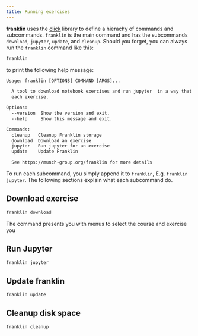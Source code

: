 ```yaml
---
title: Running exercises
---
```


**franklin** uses the [click](https://click.palletsprojects.com/en/stable/) library to define a hierachy of commands and subcommands. `franklin` is the main command and has the subcommands `download`, `jupyter`, `update`, and `cleanup`. Should you forget, you can always run the `franklin` command like this:

```.bash
franklin
```

to print the following help message:

```txt
Usage: franklin [OPTIONS] COMMAND [ARGS]...

  A tool to download notebook exercises and run jupyter  in a way that fits
  each exercise.

Options:
  --version  Show the version and exit.
  --help     Show this message and exit.

Commands:
  cleanup   Cleanup Franklin storage
  download  Download an exercise
  jupyter   Run jupyter for an exercise
  update    Update Franklin

  See https://munch-group.org/franklin for more details
```

To run each subcommand, you simply append it to `franklin`, E.g. `franklin jupyter`. The following sections explain what each subcommand do.

## Download exercise

```.bash
franklin download
```

The command presents you with menus to select the course and exercise you 

## Run Jupyter

```.bash
franklin jupyter
```


## Update franklin

```.bash
franklin update
```


## Cleanup disk space

```.bash
franklin cleanup
```

